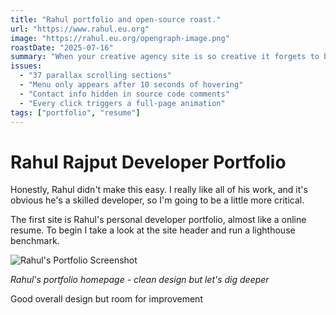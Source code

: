 ```yaml
---
title: "Rahul portfolio and open-source roast."
url: "https://www.rahul.eu.org"
image: "https://rahul.eu.org/opengraph-image.png"
roastDate: "2025-07-16"
summary: "When your creative agency site is so creative it forgets to be usable. Features 37 parallax sections and zero actual information."
issues:
  - "37 parallax scrolling sections"
  - "Menu only appears after 10 seconds of hovering"
  - "Contact info hidden in source code comments"
  - "Every click triggers a full-page animation"
tags: ["portfolio", "resume"]
---
```


# Rahul Rajput Developer Portfolio

Honestly, Rahul didn't make this easy. I really like all of his work, and it's obvious he's a skilled developer, so I'm going to be a little more critical.

The first site is Rahul's personal developer portfolio, almost like a online resume. To begin I take a look at the site header and run a lighthouse benchmark.

![Rahul's Portfolio Screenshot](Screenshot%202025-07-17%20at%208.20.54%20PM.png)

_Rahul's portfolio homepage - clean design but let's dig deeper_

<Rating score={7}>Good overall design but room for improvement</Rating>
